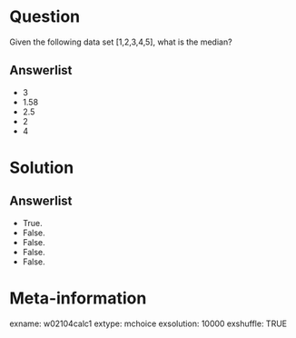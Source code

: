 Question
========
Given the following data set [1,2,3,4,5], what is the median?

Answerlist
----------
* 3
* 1.58
* 2.5
* 2
* 4


Solution
========

Answerlist
----------
* True.
* False.
* False.
* False.
* False.


Meta-information
================
exname: w02104calc1
extype: mchoice
exsolution: 10000
exshuffle: TRUE